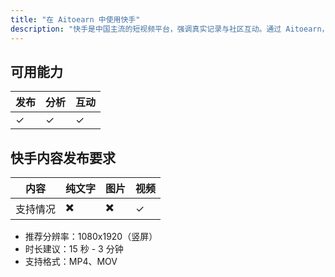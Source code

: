 ```yaml
---
title: "在 Aitoearn 中使用快手"
description: "快手是中国主流的短视频平台，强调真实记录与社区互动。通过 Aitoearn，您可以统一管理快手账号的内容创作、排期与分析。"
---
```


<UpdatedAt />

## 可用能力
| **发布** | **分析** | **互动** |
| ------------ | ------------ | -------- |
| ✓       | ✓       |     ✓     |



## 快手内容发布要求

| 内容 | 纯文字 | 图片 | 视频 |
| --- | --- | --- | --- |
| 支持情况 | ✖️ | ✖️ | ✓ |

- 推荐分辨率：1080x1920（竖屏）
- 时长建议：15 秒 - 3 分钟
- 支持格式：MP4、MOV


